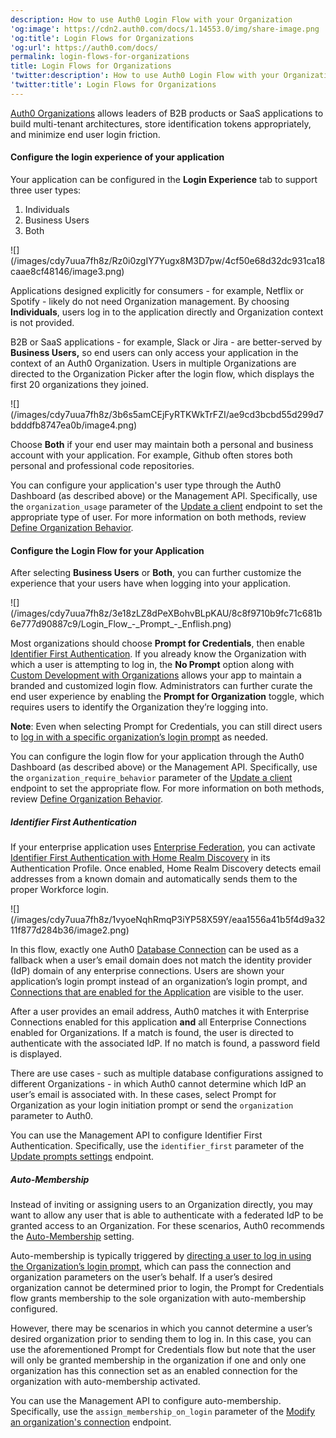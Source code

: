 ```yaml
---
description: How to use Auth0 Login Flow with your Organization
'og:image': https://cdn2.auth0.com/docs/1.14553.0/img/share-image.png
'og:title': Login Flows for Organizations
'og:url': https://auth0.com/docs/
permalink: login-flows-for-organizations
title: Login Flows for Organizations
'twitter:description': How to use Auth0 Login Flow with your Organization
'twitter:title': Login Flows for Organizations
---
```

[Auth0 Organizations](/docs/manage-users/organizations) allows leaders of B2B products or SaaS applications to build multi-tenant architectures, store identification tokens appropriately, and minimize end user login friction.

#### Configure the login experience of your application

Your application can be configured in the **Login Experience** tab to support three user types:

1. Individuals
2. Business Users
3. Both

<Frame>![](/images/cdy7uua7fh8z/Rz0i0zgIY7Yugx8M3D7pw/4cf50e68d32dc931ca18caae8cf48146/image3.png)</Frame>

Applications designed explicitly for consumers - for example, Netflix or Spotify - likely do not need Organization management. By choosing **Individuals**, users log in to the application directly and Organization context is not provided.

B2B or SaaS applications - for example, Slack or Jira - are better-served by **Business Users,** so end users can only access your application in the context of an Auth0 Organization. Users in multiple Organizations are directed to the Organization Picker after the login flow, which displays the first 20 organizations they joined.

<Frame>![](/images/cdy7uua7fh8z/3b6s5amCEjFyRTKWkTrFZI/ae9cd3bcbd55d299d7bdddfb8747ea0b/image4.png)</Frame>

Choose **Both** if your end user may maintain both a personal and business account with your application. For example, Github often stores both personal and professional code repositories.

You can configure your application's user type through the <Tooltip tip="Auth0 Dashboard: Auth0's main product to configure your services." cta="View Glossary" href="/docs/glossary?term=Auth0+Dashboard">Auth0 Dashboard</Tooltip> (as described above) or the <Tooltip tip="Management API: A product to allow customers to perform administrative tasks." cta="View Glossary" href="/docs/glossary?term=Management+API">Management API</Tooltip>. Specifically, use the `organization_usage` parameter of the [Update a client](https://auth0.com/docs/api/management/v2/clients/patch-clients-by-id) endpoint to set the appropriate type of user. For more information on both methods, review [Define Organization Behavior](/docs/manage-users/organizations/configure-organizations/define-organization-behavior).

#### Configure the Login Flow for your Application

After selecting **Business Users** or **Both**, you can further customize the experience that your users have when logging into your application.

<Frame>![](/images/cdy7uua7fh8z/3e18zLZ8dPeXBohvBLpKAU/8c8f9710b9fc71c681b6e777d90887c9/Login_Flow_-_Prompt_-_Enflish.png)</Frame>

Most organizations should choose **Prompt for Credentials**, then enable [Identifier First Authentication](/docs/authenticate/login/auth0-universal-login/identifier-first). If you already know the Organization with which a user is attempting to log in, the **No Prompt** option along with [Custom Development with Organizations](/docs/manage-users/organizations/custom-development) allows your app to maintain a branded and customized login flow. Administrators can further curate the end user experience by enabling the **Prompt for Organization** toggle, which requires users to identify the Organization they’re logging into.

<Callout icon="file-lines" color="#0EA5E9" iconType="regular">

**Note**: Even when selecting Prompt for Credentials, you can still direct users to [log in with a specific organization’s login prompt](/docs/manage-users/organizations/custom-development#i-want-users-to-log-in-to-a-specified-organization) as needed.

</Callout>

You can configure the login flow for your application through the Auth0 Dashboard (as described above) or the Management API. Specifically, use the `organization_require_behavior` parameter of the [Update a client](https://auth0.com/docs/api/management/v2/clients/patch-clients-by-id) endpoint to set the appropriate flow. For more information on both methods, review [Define Organization Behavior](/docs/manage-users/organizations/configure-organizations/define-organization-behavior).

##### Identifier First Authentication

If your enterprise application uses [Enterprise Federation](/docs/authenticate/enterprise-connections), you can activate [Identifier First Authentication with Home Realm Discovery](/docs/authenticate/login/auth0-universal-login/identifier-first) in its Authentication Profile. Once enabled, Home Realm Discovery detects email addresses from a known domain and automatically sends them to the proper Workforce login.

<Frame>![](/images/cdy7uua7fh8z/1vyoeNqhRmqP3iYP58X59Y/eaa1556a41b5f4d9a3211f877d284b36/image2.png)</Frame>

In this flow, exactly one Auth0 [Database Connection](/docs/authenticate/database-connections/custom-db) can be used as a fallback when a user’s email domain does not match the <Tooltip tip="Identity Provider (IdP): Service that stores and manages digital identities." cta="View Glossary" href="/docs/glossary?term=identity+provider">identity provider</Tooltip> (IdP) domain of any enterprise connections. Users are shown your application’s login prompt instead of an organization’s login prompt, and [Connections that are enabled for the Application](/docs/get-started/applications/update-application-connections) are visible to the user.

After a user provides an email address, Auth0 matches it with Enterprise Connections enabled for this application **and** all Enterprise Connections enabled for Organizations. If a match is found, the user is directed to authenticate with the associated IdP. If no match is found, a password field is displayed.

<Callout icon="file-lines" color="#0EA5E9" iconType="regular">

There are use cases - such as multiple database configurations assigned to different Organizations - in which Auth0 cannot determine which IdP an user’s email is associated with. In these cases, select Prompt for Organization as your login initiation prompt or send the `organization` parameter to Auth0.

</Callout>

You can use the Management API to configure Identifier First Authentication. Specifically, use the `identifier_first` parameter of the [Update prompts settings](https://auth0.com/docs/api/management/v2/prompts/patch-prompts) endpoint.

##### Auto-Membership

Instead of inviting or assigning users to an Organization directly, you may want to allow any user that is able to authenticate with a federated IdP to be granted access to an Organization. For these scenarios, Auth0 recommends the [Auto-Membership](/docs/manage-users/organizations/configure-organizations/grant-just-in-time-membership) setting.

Auto-membership is typically triggered by [directing a user to log in using the Organization’s login prompt](/docs/manage-users/organizations/custom-development), which can pass the connection and organization parameters on the user’s behalf. If a user’s desired organization cannot be determined prior to login, the Prompt for Credentials flow grants membership to the sole organization with auto-membership configured.

However, there may be scenarios in which you cannot determine a user’s desired organization prior to sending them to log in. In this case, you can use the aforementioned Prompt for Credentials flow but note that the user will only be granted membership in the organization if one and only one organization has this connection set as an enabled connection for the organization with auto-membership activated.

You can use the Management API to configure auto-membership. Specifically, use the `assign_membership_on_login` parameter of the [Modify an organization's connection](https://auth0.com/docs/api/management/v2/organizations/patch-enabled-connections-by-connection-id) endpoint.